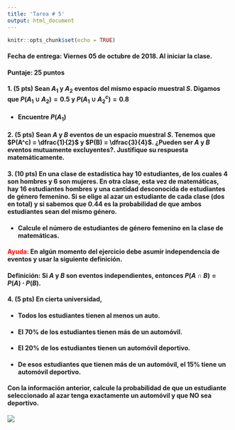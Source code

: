```yaml
---
title: 'Tarea # 5'
output: html_document
---
```


```r
knitr::opts_chunk$set(echo = TRUE)
```
#### **Fecha de entrega:** Viernes 05 de octubre de 2018. Al iniciar la clase. 

#### **Puntaje: 25 puntos** 

#### **1. (5 pts)** Sean $A_1$ y $A_2$ eventos del mismo espacio muestral $S$. Digamos que $P(A_1 \cup A_2)= 0.5$ y $P(A_1 \cup A^c_{2})= 0.8$

- #### Encuentre $P(A_1)$

#### **2. (5 pts)** Sean $A$ y $B$ eventos de un espacio muestral $S$. Tenemos que $P(A^c) = \dfrac{1}{2}$ y $P(B) = \dfrac{3}{4}$. ¿Pueden ser $A$ y $B$ eventos mutuamente excluyentes?. Justifique su respuesta matemáticamente. 

#### **3. (10 pts)** En una clase de estadística hay 10 estudiantes, de los cuales  4 son hombres  y 6 son mujeres. En otra clase, esta vez de matemáticas, hay 16 estudiantes hombres y una cantidad desconocida de estudiantes de género femenino. Si se elige al azar un estudiante de cada clase (dos en total) y si sabemos que 0.44 es la probabilidad de que ambos estudiantes sean del mismo género. 

- #### Calcule el número de estudiantes de género femenino en la clase de matemáticas.

#### <span style="color:red">Ayuda: </span> En algún momento del ejercicio debe asumir independencia de eventos y usar la siguiente definición. 

#### Definición: Si $A$ y $B$  son eventos independientes, entonces $P(A \cap B) = P(A)\cdot P(B)$.

#### **4. (5 pts)** En cierta universidad,

- #### Todos los estudiantes tienen al menos un auto.
- #### El 70% de los estudiantes tienen más de un automóvil.
- #### El 20% de los estudiantes tienen un automóvil deportivo.
- #### De esos estudiantes que tienen más de un automóvil, el 15% tiene un automóvil deportivo.

#### Con la información anterior, calcule la probabilidad de que un estudiante seleccionado al azar tenga exactamente un automóvil y que NO sea deportivo.


![](blanco.png)



